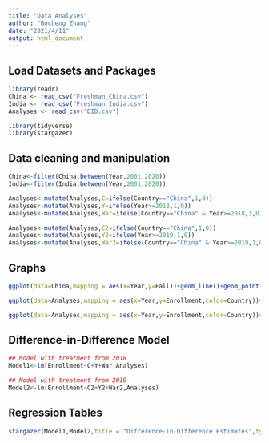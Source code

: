 ---
title: "Data Analyses"
author: "Bocheng Zhang"
date: "2021/4/11"
output: html_document
---

## Load Datasets and Packages
```{r}
library(readr)
China <- read_csv("Freshman_China.csv")
India <- read_csv("Freshman_India.csv")
Analyses <- read_csv("DID.csv")

library(tidyverse)
library(stargazer)
```

## Data cleaning and manipulation
```{r}
China<-filter(China,between(Year,2001,2020))
India<-filter(India,between(Year,2001,2020))

Analyses<-mutate(Analyses,C=ifelse(Country=="China",1,0))
Analyses<-mutate(Analyses,Y=ifelse(Year>=2018,1,0))
Analyses<-mutate(Analyses,War=ifelse(Country=="China" & Year>=2018,1,0))

Analyses<-mutate(Analyses,C2=ifelse(Country=="China",1,0))
Analyses<-mutate(Analyses,Y2=ifelse(Year>=2019,1,0))
Analyses<-mutate(Analyses,War2=ifelse(Country=="China" & Year>=2019,1,0))
```

## Graphs
```{r}
ggplot(data=China,mapping = aes(x=Year,y=Fall))+geom_line()+geom_point()

ggplot(data=Analyses,mapping = aes(x=Year,y=Enrollment,color=Country))+geom_line()+geom_point()

ggplot(data=Analyses,mapping = aes(x=Year,y=Enrollment,color=Country))+geom_smooth()+geom_point()
```

## Difference-in-Difference Model
```{r}
## Model with treatment from 2018
Model1<-lm(Enrollment~C+Y+War,Analyses)

## Model with treatment from 2019
Model2<-lm(Enrollment~C2+Y2+War2,Analyses)
```

## Regression Tables
```{r}
stargazer(Model1,Model2,title = "Difference-in-Difference Estimates",type="text",digits=3,out="table.htm",dep.var.labels = c("Freshmen Enrollment (Treatment from 2018)","Freshmen Enrollment (Treatment from 2019)"),covariate.labels = c("Country","Year","US-China Trade War"))
```




